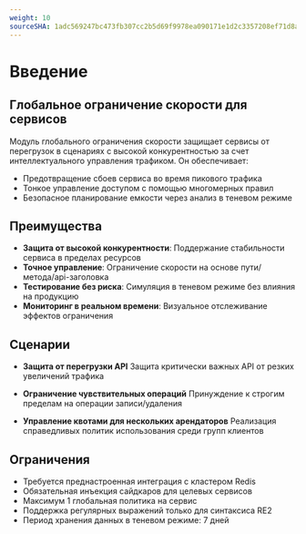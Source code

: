 ```yaml
---
weight: 10
sourceSHA: 1adc569247bc473fb307cc2b5d69f9978ea090171e1d2c3357208ef71d8a5d52
---
```


# Введение

## Глобальное ограничение скорости для сервисов

Модуль глобального ограничения скорости защищает сервисы от перегрузок в сценариях с высокой конкурентностью за счет интеллектуального управления трафиком. Он обеспечивает:

- Предотвращение сбоев сервиса во время пикового трафика
- Тонкое управление доступом с помощью многомерных правил
- Безопасное планирование емкости через анализ в теневом режиме

## Преимущества

- **Защита от высокой конкурентности**: Поддержание стабильности сервиса в пределах ресурсов
- **Точное управление**: Ограничение скорости на основе пути/метода/api-заголовка
- **Тестирование без риска**: Симуляция в теневом режиме без влияния на продукцию
- **Мониторинг в реальном времени**: Визуальное отслеживание эффектов ограничения

## Сценарии

- **Защита от перегрузки API**
  Защита критически важных API от резких увеличений трафика

- **Ограничение чувствительных операций**
  Принуждение к строгим пределам на операции записи/удаления

- **Управление квотами для нескольких арендаторов**
  Реализация справедливых политик использования среди групп клиентов

## Ограничения

- Требуется преднастроенная интеграция с кластером Redis
- Обязательная инъекция сайдкаров для целевых сервисов
- Максимум 1 глобальная политика на сервис
- Поддержка регулярных выражений только для синтаксиса RE2
- Период хранения данных в теневом режиме: 7 дней
